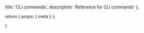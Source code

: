  title: 'CLI commands',
  description:
    'Reference for CLI commands'
};

  return {
    props: {
      meta
    }
  };

}
